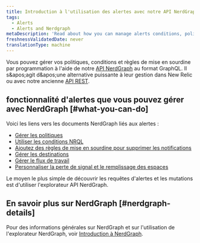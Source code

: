 ```yaml
---
title: Introduction à l'utilisation des alertes avec notre API NerdGraph
tags:
  - Alerts
  - Alerts and Nerdgraph
metaDescription: 'Read about how you can manage alerts conditions, policies, and muting rules using NerdGraph.'
freshnessValidatedDate: never
translationType: machine
---
```


Vous pouvez gérer vos politiques, conditions et règles de mise en sourdine par programmation à l'aide de notre [API NerdGraph](/docs/apis/nerdgraph/get-started/introduction-new-relic-nerdgraph) au format GraphQL. Il s&amp;apos;agit d&amp;apos;une alternative puissante à leur gestion dans New Relic ou avec notre ancienne [API REST](/docs/alerts/rest-api-alerts/new-relic-alerts-rest-api/rest-api-calls-new-relic-alerts).

## fonctionnalité d'alertes que vous pouvez gérer avec NerdGraph [#what-you-can-do]

Voici les liens vers les documents NerdGraph liés aux alertes :

* [Gérer les politiques](/docs/alerts/alerts-nerdgraph/nerdgraph-examples/nerdgraph-api-alerts-policies)
* [Utiliser les conditions NRQL](/docs/alerts/alerts-nerdgraph/nerdgraph-examples/nerdgraph-api-alerts-nrql-conditions)
* [Ajoutez des règles de mise en sourdine pour supprimer les notifications](/docs/alerts/new-relic-alerts/managing-notification-channels/muting-rules-suppress-notifications)
* [Gérer les destinations](/docs/apis/nerdgraph/examples/nerdgraph-api-notifications-destinations)
* [Gérer le flux de travail](/docs/apis/nerdgraph/examples/nerdgraph-api-workflows)
* [Personnaliser la perte de signal et le remplissage des espaces](/docs/alerts-applied-intelligence/new-relic-alerts/alerts-nerdgraph/nerdgraph-api-loss-signal-gap-filling)

Le moyen le plus simple de découvrir les requêtes d'alertes et les mutations est d'utiliser l'explorateur API NerdGraph.

## En savoir plus sur NerdGraph [#nerdgraph-details]

Pour des informations générales sur NerdGraph et sur l'utilisation de l'explorateur NerdGraph, voir [Introduction à NerdGraph](/docs/apis/nerdgraph/get-started/introduction-new-relic-nerdgraph).